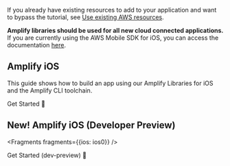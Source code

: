 If you already have existing resources to add to your application and want to bypass the tutorial, see [Use existing AWS resources](/lib/project-setup/use-existing-resources).

<Callout warning>

**Amplify libraries should be used for all new cloud connected applications.** If you are currently using the AWS Mobile SDK for iOS, you can access the documentation [here](/sdk).

</Callout>

## Amplify iOS

This guide shows how to build an app using our Amplify Libraries for iOS and the Amplify CLI toolchain.

<InternalLinkButton href="/lib/project-setup/prereq">
  <span slot="text">Get Started 🚀</span>
</InternalLinkButton>

## New! Amplify iOS (Developer Preview)


<Fragments fragments={{ios: ios0}} />

<InternalLinkButton href="/lib/devpreview/getting-started">
  <span slot="text">Get Started (dev-preview) 🚀</span>
</InternalLinkButton>

